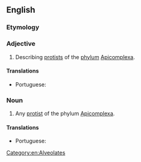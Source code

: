 ==English==

===Etymology===
{{suffix|en|{{ll|mul|Apicomplexa}}|n}}

===Adjective===
{{en-adj|-}}

# {{lb|en|biology}} Describing [[protist]]s of the [[phylum]] [[Apicomplexa]].

====Translations====
{{trans-top|describing protists of the phylum Apicomplexa}}
* Portuguese: {{t|pt|apicomplexo}}
{{trans-mid}}
{{trans-bottom}}

===Noun===
{{en-noun}}

# Any [[protist]] of the phylum [[Apicomplexa]].

====Translations====
{{trans-top|any protist of the phylum Apicomplexa}}
* Portuguese: {{t|pt|apicomplexo|m}}
{{trans-mid}}
{{trans-bottom}}

[[Category:en:Alveolates]]